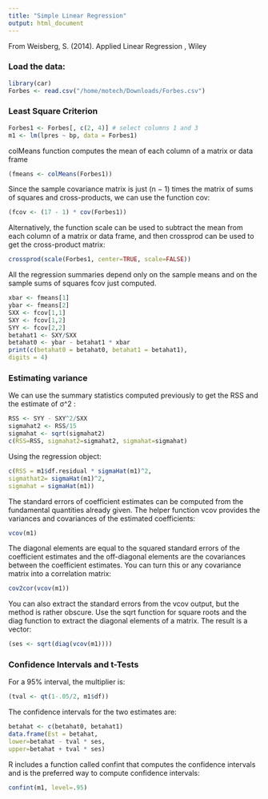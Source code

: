 ```yaml
---
title: "Simple Linear Regression"
output: html_document
---
```


From Weisberg, S. (2014). Applied Linear Regression , Wiley

### Load the data:
```r
library(car)
Forbes <- read.csv("/home/motech/Downloads/Forbes.csv")
```


### Least Square Criterion
```r
Forbes1 <- Forbes[, c(2, 4)] # select columns 1 and 3
m1 <- lm(lpres ~ bp, data = Forbes1)
```

colMeans function computes the mean of each column of a matrix or data frame
```r
(fmeans <- colMeans(Forbes1))
```


Since the sample covariance matrix is just (n − 1) times the matrix of sums of squares and cross-products, we can use the function cov:
```r
(fcov <- (17 - 1) * cov(Forbes1))
```

Alternatively, the function scale can be used to subtract the mean from each column of a matrix or data frame, and then crossprod can be used to get the cross-product matrix:
```r
crossprod(scale(Forbes1, center=TRUE, scale=FALSE))
```


All the regression summaries depend only on the sample means and on the sample sums of squares fcov just computed.
```r
xbar <- fmeans[1]
ybar <- fmeans[2]
SXX <- fcov[1,1]
SXY <- fcov[1,2]
SYY <- fcov[2,2]
betahat1 <- SXY/SXX
betahat0 <- ybar - betahat1 * xbar
print(c(betahat0 = betahat0, betahat1 = betahat1),
digits = 4)
```


### Estimating variance

We can use the summary statistics computed previously to get the RSS and the estimate of σ^2 :
```r
RSS <- SYY - SXY^2/SXX
sigmahat2 <- RSS/15
sigmahat <- sqrt(sigmahat2)
c(RSS=RSS, sigmahat2=sigmahat2, sigmahat=sigmahat)
```

Using the regression object:
```r
c(RSS = m1$df.residual * sigmaHat(m1)^2,
sigmathat2= sigmaHat(m1)^2,
sigmahat = sigmaHat(m1))
```


The standard errors of coefficient estimates can be computed from the fundamental quantities already given. The helper function vcov provides the variances and covariances of the estimated coefficients:
```r
vcov(m1)
```

The diagonal elements are equal to the squared standard errors of the coefficient estimates and the off-diagonal elements are the covariances between the coefficient estimates. You can turn this or any covariance matrix into a correlation matrix:
```r
cov2cor(vcov(m1))
```


You can also extract the standard errors from the vcov output, but the method is rather obscure. Use the sqrt function for square roots and the diag function to extract the diagonal elements of a matrix. The result is a vector:
```r
(ses <- sqrt(diag(vcov(m1))))
```


### Confidence Intervals and t-Tests

For a 95% interval, the multiplier is:
```r
(tval <- qt(1-.05/2, m1$df))
```


The confidence intervals for the two estimates are:
```r
betahat <- c(betahat0, betahat1)
data.frame(Est = betahat,
lower=betahat - tval * ses,
upper=betahat + tval * ses)
```


R includes a function called confint that computes the confidence intervals and is the preferred way to compute confidence intervals:
```r
confint(m1, level=.95)
```







